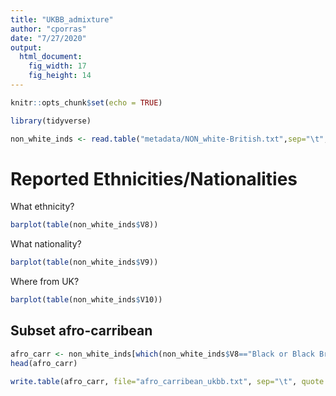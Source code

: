 ```yaml
---
title: "UKBB_admixture"
author: "cporras"
date: "7/27/2020"
output: 
  html_document: 
    fig_width: 17
    fig_height: 14
---
```


```r
knitr::opts_chunk$set(echo = TRUE)
```

```r
library(tidyverse)

non_white_inds <- read.table("metadata/NON_white-British.txt",sep="\t",header=F)
```

# Reported Ethnicities/Nationalities
What ethnicity?
```r
barplot(table(non_white_inds$V8))
```
What nationality?
```r
barplot(table(non_white_inds$V9))
```
Where from UK?
```r
barplot(table(non_white_inds$V10))
```
## Subset afro-carribean  
```r
afro_carr <- non_white_inds[which(non_white_inds$V8=="Black or Black British"),]
head(afro_carr)
```

```r
write.table(afro_carr, file="afro_carribean_ukbb.txt", sep="\t", quote = F, row.names = F, col.names = F)
```




